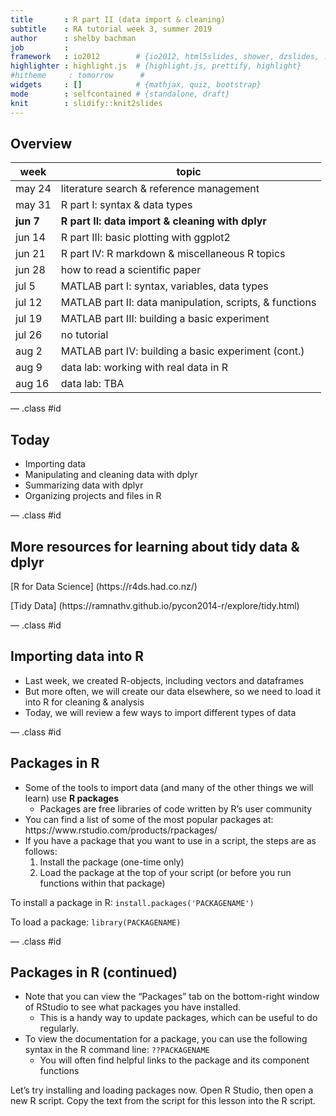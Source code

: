 ```yaml
---
title       : R part II (data import & cleaning)
subtitle    : RA tutorial week 3, summer 2019
author      : shelby bachman
job         : 
framework   : io2012        # {io2012, html5slides, shower, dzslides, ...}
highlighter : highlight.js  # {highlight.js, prettify, highlight}
#hitheme     : tomorrow      # 
widgets     : []            # {mathjax, quiz, bootstrap}
mode        : selfcontained # {standalone, draft}
knit        : slidify::knit2slides
---
```


<style>
.title-slide {
  background-color: #bbbcce; /* #EDE0CF; ; #CA9F9D*/
}
strong {
  font-weight: bold;
}
em {
  font-style: italic
}
.title-slide hgroup > h1{
  font-family: 'Oswald';
}

.title-slide hgroup > h2{
  font-family: 'Oswald','Calibri';
}
slide:not(.segue) h2{
  font-family: Trebuchet MS; /*, 'Oswald', sans-serif; */
}
</style>

## Overview

week | topic
--------- |----------
may 24 | literature search & reference management
may 31    | R part I: syntax & data types
**jun 7**     | **R part II: data import & cleaning with dplyr**
jun 14    | R part III: basic plotting with ggplot2
jun 21    | R part IV: R markdown & miscellaneous R topics
jun 28    | how to read a scientific paper
jul 5     | MATLAB part I: syntax, variables, data types
jul 12    | MATLAB part II: data manipulation, scripts, & functions
jul 19    | MATLAB part III: building a basic experiment
jul 26    | no tutorial
aug 2     | MATLAB part IV: building a basic experiment (cont.)
aug 9     | data lab: working with real data in R
aug 16    | data lab: TBA

--- .class #id

## Today

- Importing data
- Manipulating and cleaning data with dplyr
- Summarizing data with dplyr
- Organizing projects and files in R

--- .class #id

## More resources for learning about tidy data & dplyr

[R for Data Science] (https://r4ds.had.co.nz/)

[Tidy Data] (https://ramnathv.github.io/pycon2014-r/explore/tidy.html)

--- .class #id

## Importing data into R

- Last week, we created R-objects, including vectors and dataframes
- But more often, we will create our data elsewhere, so we need to load it into R for cleaning & analysis
- Today, we will review a few ways to import different types of data

--- .class #id 

## Packages in R

- Some of the tools to import data (and many of the other things we will learn) use **R packages**
  - Packages are free libraries of code written by R's user community
- You can find a list of some of the most popular packages at: https://www.rstudio.com/products/rpackages/
- If you have a package that you want to use in a script, the steps are as follows:
  1. Install the package (one-time only)
  2. Load the package at the top of your script (or before you run functions within that package)

To install a package in R: `install.packages('PACKAGENAME')`
  
To load a package: `library(PACKAGENAME)`

--- .class #id

## Packages in R (continued)

- Note that you can view the "Packages" tab on the bottom-right window of RStudio to see what packages you have installed.
  - This is a handy way to update packages, which can be useful to do regularly.
- To view the documentation for a package, you can use the following syntax in the R command line: ``??PACKAGENAME`` 
  - You will often find helpful links to the package and its component functions

Let's try installing and loading packages now. Open R Studio, then open a new R script. Copy the text from the script for this lesson into the R script.

